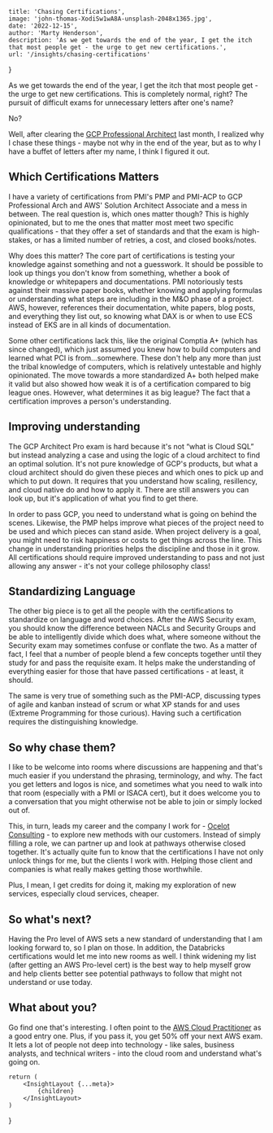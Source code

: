 
    title: 'Chasing Certifications',
    image: 'john-thomas-XodiSw1wA8A-unsplash-2048x1365.jpg',
    date: '2022-12-15',
    author: 'Marty Henderson',
    description: 'As we get towards the end of the year, I get the itch that most people get - the urge to get new certifications.',
    url: '/insights/chasing-certifications'
}

As we get towards the end of the year, I get the itch that most people get - the urge to get new certifications. This is completely normal, right? The pursuit of difficult exams for unnecessary letters after one's name?

No?

Well, after clearing the [GCP Professional Architect](https://www.credential.net/77f186c9-f61f-465e-a182-31d1ffb39c4f) last month, I realized why I chase these things - maybe not why in the end of the year, but as to why I have a buffet of letters after my name, I think I figured it out.

## Which Certifications Matters

I have a variety of certifications from PMI's PMP and PMI-ACP to GCP Professional Arch and AWS' Solution Architect Associate and a mess in between. The real question is, which ones matter though? This is highly opinionated, but to me the ones that matter most meet two specific qualifications - that they offer a set of standards and that the exam is high-stakes, or has a limited number of retries, a cost, and closed books/notes.

Why does this matter? The core part of certifications is testing your knowledge against something and not a guesswork. It should be possible to look up things you don't know from something, whether a book of knowledge or whitepapers and documentations. PMI notoriously tests against their massive paper books, whether knowing and applying formulas or understanding what steps are including in the M&amp;O phase of a project. AWS, however, references their documentation, white papers, blog posts, and everything they list out, so knowing what DAX is or when to use ECS instead of EKS are in all kinds of documentation.

Some other certifications lack this, like the original Comptia A+ (which has since changed), which just assumed you knew how to build computers and learned what PCI is from…somewhere. These don't help any more than just the tribal knowledge of computers, which is relatively untestable and highly opinionated. The move towards a more standardized A+ both helped make it valid but also showed how weak it is of a certification compared to big league ones. However, what determines it as big league? The fact that a certification improves a person's understanding.

## Improving understanding

The GCP Architect Pro exam is hard because it's not “what is Cloud SQL” but instead analyzing a case and using the logic of a cloud architect to find an optimal solution. It's not pure knowledge of GCP's products, but what a cloud architect should do given these pieces and which ones to pick up and which to put down. It requires that you understand how scaling, resillency, and cloud native do and how to apply it. There are still answers you can look up, but it's application of what you find to get there.

In order to pass GCP, you need to understand what is going on behind the scenes. Likewise, the PMP helps improve what pieces of the project need to be used and which pieces can stand aside. When project delivery is a goal, you might need to risk happiness or costs to get things across the line. This change in understanding priorities helps the discipline and those in it grow. All certifications should require improved understanding to pass and not just allowing any answer - it's not your college philosophy class!

## Standardizing Language

The other big piece is to get all the people with the certifications to standardize on language and word choices. After the AWS Security exam, you should know the difference between NACLs and Security Groups and be able to intelligently divide which does what, where someone without the Security exam may sometimes confuse or conflate the two. As a matter of fact, I feel that a number of people blend a few concepts together until they study for and pass the requisite exam. It helps make the understanding of everything easier for those that have passed certifications - at least, it should.

The same is very true of something such as the PMI-ACP, discussing types of agile and kanban instead of scrum or what XP stands for and uses (Extreme Programming for those curious). Having such a certification requires the distinguishing knowledge.

## So why chase them?

I like to be welcome into rooms where discussions are happening and that's much easier if you understand the phrasing, terminology, and why. The fact you get letters and logos is nice, and sometimes what you need to walk into that room (especially with a PMI or ISACA cert), but it does welcome you to a conversation that you might otherwise not be able to join or simply locked out of.

This, in turn, leads my career and the company I work for - [Ocelot Consulting](https://www.ocelotconsulting.com/) - to explore new methods with our customers. Instead of simply filling a role, we can partner up and look at pathways otherwise closed together. It's actually quite fun to know that the certifications I have not only unlock things for me, but the clients I work with. Helping those client and companies is what really makes getting those worthwhile.

Plus, I mean, I get credits for doing it, making my exploration of new services, especially cloud services, cheaper.

## So what's next?

Having the Pro level of AWS sets a new standard of understanding that I am looking forward to, so I plan on those. In addition, the Databricks certifications would let me into new rooms as well. I think widening my list (after getting an AWS Pro-level cert) is the best way to help myself grow and help clients better see potential pathways to follow that might not understand or use today.

## What about you?

Go find one that's interesting. I often point to the [AWS Cloud Practitioner](https://aws.amazon.com/certification/certified-cloud-practitioner/) as a good entry one. Plus, if you pass it, you get 50% off your next AWS exam. It lets a lot of people not deep into technology - like sales, business analysts, and technical writers - into the cloud room and understand what's going on.


    return (
        <InsightLayout {...meta}>
            {children}
        </InsightLayout>
    )
}

